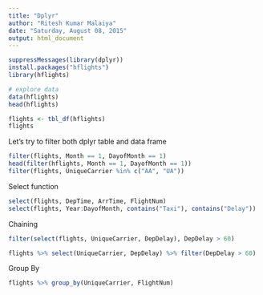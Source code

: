 ```yaml
---
title: "Dplyr"
author: "Ritesh Kumar Malaiya"
date: "Saturday, August 08, 2015"
output: html_document
---
```



```r

suppressMessages(library(dplyr))
install.packages("hflights")
library(hflights)

# explore data
data(hflights)
head(hflights)

flights <- tbl_df(hflights)
flights

```

Let's try to filter both dplyr table and data frame

```r
filter(flights, Month == 1, DayofMonth == 1)
head(filter(hflights, Month == 1, DayofMonth == 1))
filter(flights, UniqueCarrier %in% c("AA", "UA"))
```

Select function
```r

select(flights, DepTime, ArrTime, FlightNum)
select(flights, Year:DayofMonth, contains("Taxi"), contains("Delay"))

```

Chaining

```r
filter(select(flights, UniqueCarrier, DepDelay), DepDelay > 60)

flights %>% select(UniqueCarrier, DepDelay) %>% filter(DepDelay > 60)


```

Group By

```r

flights %>% group_by(UniqueCarrier, FlightNum)

```
